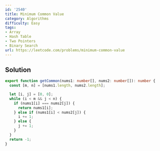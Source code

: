 ```yaml
---
id: '2540'
title: Minimum Common Value
category: Algorithms
difficulty: Easy
tags:
- Array
- Hash Table
- Two Pointers
- Binary Search
url: https://leetcode.com/problems/minimum-common-value
---
```


## Solution

```typescript filename="solution.ts" copy
export function getCommon(nums1: number[], nums2: number[]): number {
  const [m, n] = [nums1.length, nums2.length];

  let [i, j] = [0, 0];
  while (i < m && j < n) {
    if (nums1[i] === nums2[j]) {
      return nums1[i];
    } else if (nums1[i] < nums2[j]) {
      i += 1;
    } else {
      j += 1;
    }
  }
  return -1;
}
```

